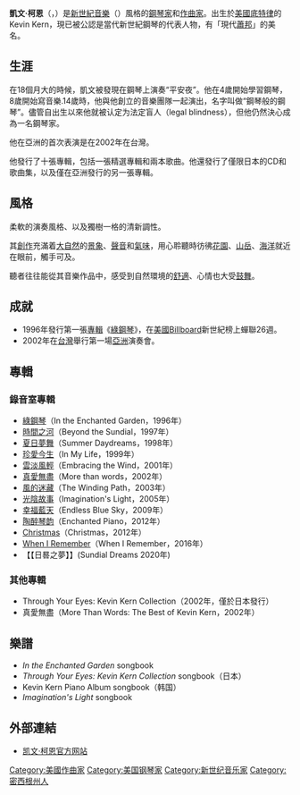 {{newsrelease|time=2016-01-14T06:20:11+00:00}}
{{Infobox Musical artist
|Name = 凱文·柯恩（Kevin Kern）
|Img = KevinKern PRphoto pstudio.jpg<!--official authorized photo (GNU licensed), do not replace-->
|Img_capt =
|Background = non_vocal_instrumentalist
|Birth_name = 凯文·纳尔克·吉布斯
|Occupation = [[钢琴家|钢琴家]]
|Genre = [[新世纪音乐|新世纪音乐]]
|Instrument = [[钢琴|钢琴]]
|URL = [http://www.kevinkern.com/ Kevin Kern's official website]
|Notable_instruments =
|birth_date = {{birth date and age|1958|12|22}}|image_size = 220px}}

'''凱文·柯恩'''（{{lang|en|Kevin Kern}}，{{bd|1958年|12月22日|catIdx=K}}）是[[新世紀音樂|新世紀音樂]]（{{lang|en|New Age}}）風格的[[鋼琴家|鋼琴家]]和[[作曲家|作曲家]]。出生於[[美國|美國]][[底特律|底特律]]的Kevin Kern，現已被公認是當代新世紀鋼琴的代表人物，有「現代[[蕭邦|蕭邦]]」的美名。

==生涯==
在18個月大的時候，凱文被發現在鋼琴上演奏“平安夜”。他在4歲開始學習鋼琴，8歲開始寫音樂.14歲時，他與他創立的音樂團隊一起演出，名字叫做“鋼琴般的鋼琴”。儘管自出生以來他就被认定为法定盲人（legal blindness），但他仍然決心成為一名鋼琴家。

他在亞洲的首次表演是在2002年在台灣。

他發行了十張專輯，包括一張精選專輯和兩本歌曲。他還發行了僅限日本的CD和歌曲集，以及僅在亞洲發行的另一張專輯。

==風格==
{{newsrelease|time=2020/05/08}}
柔軟的演奏風格、以及獨樹一格的清新調性。

其[[創作|創作]]充滿着[[大自然|大自然]]的[[景象|景象]]、[[聲音|聲音]]和[[氣味|氣味]]，用心聆聽時彷彿[[花園|花園]]、[[山岳|山岳]]、[[海洋|海洋]]就近在眼前，觸手可及。

聽者往往能從其音樂作品中，感受到自然環境的[[舒適|舒適]]、心情也大受[[鼓舞|鼓舞]]。

==成就==
*1996年發行第一張[[音樂專輯|專輯]]《[[綠鋼琴|綠鋼琴]]》，在[[美國|美國]][[Billboard|Billboard]]新世紀榜上蟬聯26週。
*2002年在[[台灣|台灣]]舉行第一場[[亞洲|亞洲]]演奏會。

==專輯==

===錄音室專輯===
*[[綠鋼琴|綠鋼琴]]（In the Enchanted Garden，1996年）
*[[時間之河|時間之河]]（Beyond the Sundial，1997年）
*[[夏日夢舞|夏日夢舞]]（Summer Daydreams，1998年）
*[[珍愛今生|珍愛今生]]（In My Life，1999年）
*[[雲淡風輕|雲淡風輕]]（Embracing the Wind，2001年）
*[[真愛無盡|真愛無盡]]（More than words，2002年）
*[[風的迷藏|風的迷藏]]（The Winding Path，2003年）
*[[光陰故事|光陰故事]]（Imagination's Light，2005年）
*[[幸福藍天|幸福藍天]]（Endless Blue Sky，2009年）
*[[陶醉琴韵|陶醉琴韵]]（Enchanted Piano，2012年）
*[[Christmas|Christmas]]（Christmas，2012年）
*[[When_I_Remember|When I Remember]]（When I Remember，2016年）
*【【日晷之夢】】(Sundial Dreams 2020年)
===其他專輯===
*Through Your Eyes: Kevin Kern Collection（2002年，僅於日本發行）
*真愛無盡（More Than Words: The Best of Kevin Kern，2002年）

==樂譜==
*''In the Enchanted Garden'' songbook
*''Through Your Eyes: Kevin Kern Collection'' songbook（日本）
*Kevin Kern Piano Album songbook（韩国）
*''Imagination's Light'' songbook

==外部連結==
* [http://www.kevinkern.com/ 凯文·柯恩官方网站]{{Wayback|url=http://www.kevinkern.com/ |date=20081105135006 }}

{{Authority control}}
{{DEFAULTSORT:Kern, Kevin}}
[[Category:美國作曲家|Category:美國作曲家]]
[[Category:美国钢琴家|Category:美国钢琴家]]
[[Category:新世纪音乐家|Category:新世纪音乐家]]
[[Category:密西根州人|Category:密西根州人]]